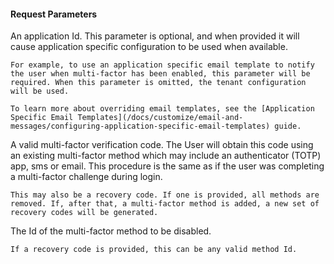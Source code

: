 
#### Request Parameters

<APIBlock>
  <APIField name="applicationId" type="UUID" optional since="1.44.0">
    An application Id. This parameter is optional, and when provided it will cause application specific configuration to be used when available.

    For example, to use an application specific email template to notify the user when multi-factor has been enabled, this parameter will be required. When this parameter is omitted, the tenant configuration will be used.

    To learn more about overriding email templates, see the [Application Specific Email Templates](/docs/customize/email-and-messages/configuring-application-specific-email-templates) guide.
  </APIField>
  <APIField name="code" type="String" required>
    A valid multi-factor verification code. The User will obtain this code using an existing multi-factor method which may include an authenticator (TOTP) app, sms or email. This procedure is the same as if the user was completing a multi-factor challenge during login.

    This may also be a recovery code. If one is provided, all methods are removed. If, after that, a multi-factor method is added, a new set of recovery codes will be generated.
  </APIField>
  <APIField name="methodId" type="String" required>
    The Id of the multi-factor method to be disabled.

    If a recovery code is provided, this can be any valid method Id.
  </APIField>
</APIBlock>

